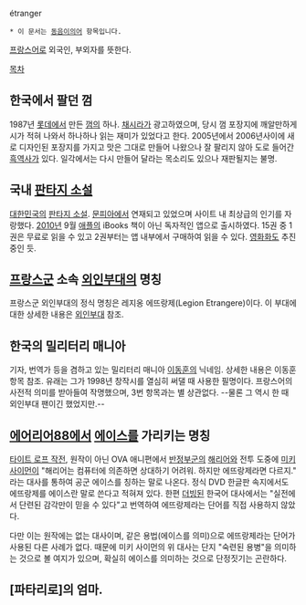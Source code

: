 étranger

 * 이 문서는 [[동음이의어]] 항목입니다.

[[프랑스어]]로 외국인, 부외자를 뜻한다.

[[목차]]
== 한국에서 팔던 껌 ==
1987년 [[롯데]]에서 만든 [[껌]]의 하나. [[채시라]]가 광고하였으며, 당시 껌 포장지에 깨알만하게 시가 적혀 나와서 하나하나 읽는 재미가 있었다고 한다. 2005년에서 2006년사이에 새로 디자인된 포장지를 가지고 맛은 그대로 만들어 나왔으나 잘 팔리지 않아 도로 들어간 [[흑역사]]가 있다. 일각에서는 다시 만들어 달라는 목소리도 있으나 재판될지는 불명.

== 국내 [[판타지 소설]] ==
[[대한민국]]의 [[판타지 소설]]. [[문피아]]에서 연재되고 있었으며 사이트 내 최상급의 인기를 자랑했다. [[2010년]] 9월 [[애플]]의 iBooks 책이 아닌 독자적인 앱으로 출시하였다. 15권 중 1권은 무료로 읽을 수 있고 2권부터는 앱 내부에서 구매하여 읽을 수 있다. [[영화]]화도 추진중인 듯.

== [[프랑스군]] 소속 [[외인부대]]의 명칭 ==
프랑스군 외인부대의 정식 명칭은 레지옹 에뜨랑제(Legion Etrangere)이다. 이 부대에 대한 상세한 내용은 [[외인부대]] 참조.

== 한국의 밀리터리 매니아 ==
기자, 번역가 등을 겸하고 있는 밀리터리 매니아 [[이동훈]]의 닉네임. 상세한 내용은 이동훈 항목 참조. 유래는 그가 1998년 창작시를 열심히 써댈 때 사용한 필명이다. 프랑스어의 사전적 의미를 받아들여 작명했으며, 3번 항목과는 별 상관없다. --물론 그 역시 한 때 외인부대 팬이긴 했었지만.-- 

== [[에어리어88]]에서 [[에이스]]를 가리키는 명칭 ==
[[타이트 로프 작전]], 원작이 아닌 OVA 애니편에서 [[반정부군]]의 [[해리어]]와 전투 도중에 [[미키 사이먼]]이 "해리어는 컴퓨터에 의존하면 상대하기 어려워. 하지만 에뜨랑제라면 다르지." 라는 대사를 통하여 공군 에이스를 칭하는 말로 나온다. 정식 DVD 한글판 속지에서도 에뜨랑제를 에이스란 말로 쓴다고 적혀져 있다. 한편 [[더빙]]된 한국어 대사에서는 "실전에서 단련된 감각만이 믿을 수 있다"고 번역하여 에뜨랑제라는 단어를 직접 사용하지 않았다.

다만 이는 원작에는 없는 대사이며, 같은 용법(에이스를 의미)으로 에뜨랑제라는 단어가 사용된 다른 사례가 없다. 때문에 미키 사이먼의 위 대사는 단지 "숙련된 용병"을 의미하는 것으로 볼 여지가 있으며, 확실히 에이스를 의미하는 것으로 단정짓기는 곤란하다.

== [파타리로]의 엄마. ==
